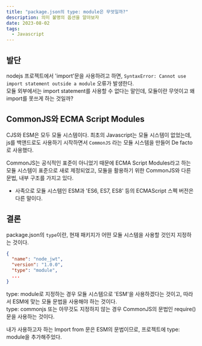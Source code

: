 ```yaml
---
title: "package.json의 type: module은 무엇일까?"
description: 의미 불명의 옵션을 알아보자
date: 2023-08-02
tags:
  - Javascript
---
```


## 발단
nodejs 프로젝트에서 'import'문을 사용하려고 하면, `SyntaxError: Cannot use import statement outside a module` 오류가 발생한다.  
모듈 외부에서는 import statement를 사용할 수 없다는 말인데, 모듈이란 무엇이고 왜 import를 못쓰게 하는 것일까?  

## CommonJS와 ECMA Script Modules
CJS와 ESM은 모두 모듈 시스템이다. 최초의 Javascript는 모듈 시스템이 없었는데, js를 백앤드로도 사용하기 시작하면서 `CommonJS` 라는 모듈 시스템을 만들어 De facto로 사용했다.  

CommonJS는 공식적인 표준이 아니었기 때문에 ECMA Script Modules라고 하는 모듈 시스템이 표준으로 새로 제정되었고, 모듈을 활용하기 위한 CommonJS와 다른 문법, 내부 구조를 가지고 있다.

* 사족으로 모듈 시스템인 ESM과 'ES6, ES7, ES8' 등의 ECMAScript 스펙 버전은 다른 말이다.  

## 결론
package.json의 `type`이란, 현재 패키지가 어떤 모듈 시스템을 사용할 것인지 지정하는 것이다.  
``` json showLineNumbers
{
  "name": "node_jwt",
  "version": "1.0.0",
  "type": "module",
  ...
}
```
type: module로 지정하는 경우 모듈 시스템으로 'ESM'을 사용하겠다는 것이고, 따라서 ESM에 맞는 모듈 문법을 사용해야 하는 것이다.  
type: commonjs 또는 아무것도 지정하지 않는 경우 CommonJS의 문법인 require()문을 사용하는 것이다.  

내가 사용하고자 하는 Import from 문은 ESM의 문법이므로, 프로젝트에 type: module을 추가해주었다.